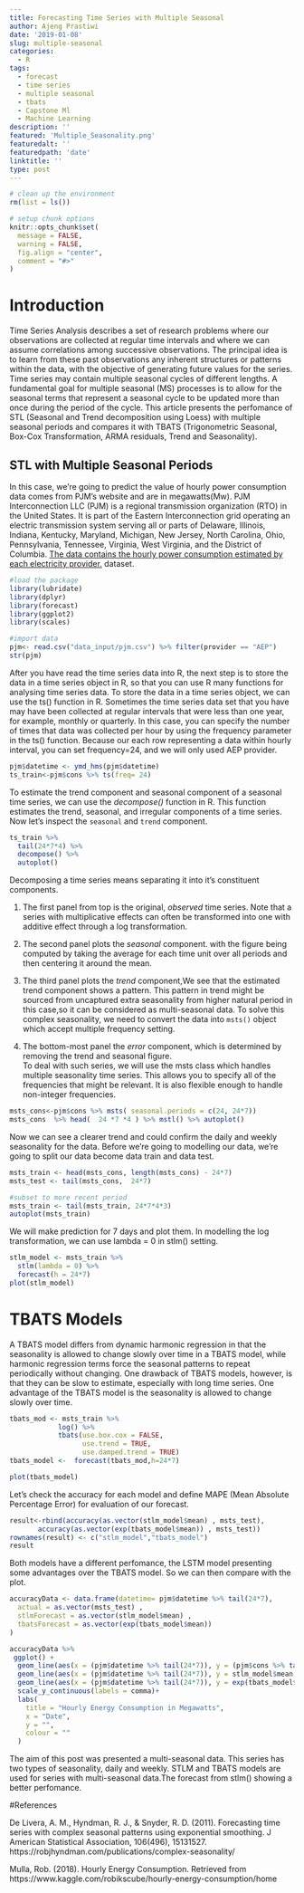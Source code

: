 ```yaml
---
title: Forecasting Time Series with Multiple Seasonal
author: Ajeng Prastiwi
date: '2019-01-08'
slug: multiple-seasonal
categories:
  - R
tags:
  - forecast
  - time series
  - multiple seasonal
  - tbats
  - Capstone Ml
  - Machine Learning
description: ''
featured: 'Multiple_Seasonality.png'
featuredalt: ''
featuredpath: 'date'
linktitle: ''
type: post
---
```


```r
# clean up the environment
rm(list = ls())

# setup chunk options
knitr::opts_chunk$set(
  message = FALSE,
  warning = FALSE,
  fig.align = "center",
  comment = "#>"
)
```

# Introduction
Time Series Analysis describes a set of research problems where our observations are collected at regular time intervals and where we can assume correlations among successive observations. The principal idea is to learn from these past observations any inherent structures or patterns within the data, with the objective of generating future values for the series. Time series may contain multiple seasonal cycles of different lengths. A fundamental goal for multiple seasonal (MS) processes is to allow for the seasonal terms that represent a seasonal cycle to be updated more than once during the period of the cycle. This article presents the perfomance of STL (Seasonal and Trend decomposition using Loess) with multiple seasonal periods and compares it with TBATS (Trigonometric Seasonal, Box-Cox Transformation, ARMA residuals, Trend and Seasonality).

## STL with Multiple Seasonal Periods

In this case, we're going to predict the value of hourly power consumption data comes from PJM's website and are in megawatts(Mw). PJM Interconnection LLC (PJM) is a regional transmission organization (RTO) in the United States. It is part of the Eastern Interconnection grid operating an electric transmission system serving all or parts of Delaware, Illinois, Indiana, Kentucky, Maryland, Michigan, New Jersey, North Carolina, Ohio, Pennsylvania, Tennessee, Virginia, West Virginia, and the District of Columbia. [The data contains the hourly power consumption estimated by each electricity provider.](https://www.kaggle.com/robikscube/hourly-energy-consumption/home) dataset.
```r
#load the package
library(lubridate)
library(dplyr)
library(forecast)
library(ggplot2)
library(scales)
```

```r
#import data
pjm<- read.csv("data_input/pjm.csv") %>% filter(provider == "AEP")
str(pjm)
```

After you have read the time series data into R, the next step is to store the data in a time series object in R, so that you can use R many functions for analysing time series data. To store the data in a time series object, we can use the ts() function in R. Sometimes the time series data set that you have may have been collected at regular intervals that were less than one year, for example, monthly or quarterly. In this case, you can specify the number of times that data was collected per hour by using the frequency parameter in the ts() function. Because our each row representing a data within hourly interval, you can set frequency=24, and we will only used AEP provider.

```r
pjm$datetime <- ymd_hms(pjm$datetime)
ts_train<-pjm$cons %>% ts(freq= 24)
```

To estimate the trend component and seasonal component of a seasonal time series, we can use the *decompose()* function in R. This function estimates the trend, seasonal, and irregular components of a time series. Now let's inspect the `seasonal` and `trend` component.
```r
ts_train %>% 
  tail(24*7*4) %>% 
  decompose() %>% 
  autoplot()
```

Decomposing a time series means separating it into it's constituent components. 

1. The first panel from top is the original, _observed_ time series. Note that a series with multiplicative effects can often be transformed into one with additive effect through a log transformation.   

2. The second panel plots the _seasonal_ component. with the figure being computed by taking the average for each time unit over all periods and then centering it around the mean.   

3. The third panel plots the _trend_ component,We see that the estimated trend component shows a pattern. This pattern in trend might be sourced from uncaptured extra seasonality from higher natural period in this case,so it can be considered as multi-seasonal data. To solve this complex seasonality, we need to convert the data into `msts()` object which accept multiple frequency setting.   

4. The bottom-most panel the _error_ component, which is determined by removing the trend and seasonal figure.   
To deal with such series, we will use the msts class which handles multiple seasonality time series. This allows you to specify all of the frequencies that might be relevant. It is also flexible enough to handle non-integer frequencies. 

```r
msts_cons<-pjm$cons %>% msts( seasonal.periods = c(24, 24*7))
msts_cons  %>% head(  24 *7 *4 ) %>% mstl() %>% autoplot()    
```

Now we can see a clearer trend and could confirm the daily and weekly seasonality for the data. Before we're going to modelling our data, we're going to split our data become data train and data test.

```r
msts_train <- head(msts_cons, length(msts_cons) - 24*7)
msts_test <- tail(msts_cons,  24*7)

#subset to more recent period
msts_train <- tail(msts_train, 24*7*4*3)
autoplot(msts_train)
```

We will make prediction for 7 days and plot them. In modelling the log transformation, we can use lambda = 0 in stlm() setting.

```r
stlm_model <- msts_train %>%
  stlm(lambda = 0) %>% 
  forecast(h = 24*7) 
plot(stlm_model)
```

# TBATS Models

A TBATS model differs from dynamic harmonic regression in that the seasonality is allowed to change slowly over time in a TBATS model, while harmonic regression terms force the seasonal patterns to repeat periodically without changing. One drawback of TBATS models, however, is that they can be slow to estimate, especially with long time series. One advantage of the TBATS model is the seasonality is allowed to change slowly over time.
```r
tbats_mod <- msts_train %>%
            log() %>% 
            tbats(use.box.cox = FALSE, 
                  use.trend = TRUE, 
                  use.damped.trend = TRUE)
tbats_model <-  forecast(tbats_mod,h=24*7) 

plot(tbats_model)   
```


Let's check the accuracy for each model and define MAPE (Mean Absolute Percentage Error) for evaluation of our forecast.

```r
result<-rbind(accuracy(as.vector(stlm_model$mean) , msts_test), 
       accuracy(as.vector(exp(tbats_model$mean)) , msts_test)) 
rownames(result) <- c("stlm_model","tbats_model")
result
```
Both models have a different perfomance, the LSTM model presenting some advantages over the TBATS model. So we can then compare with the plot.
```r
accuracyData <- data.frame(datetime= pjm$datetime %>% tail(24*7),
  actual = as.vector(msts_test) ,
  stlmForecast = as.vector(stlm_model$mean) ,
  tbatsForecast = as.vector(exp(tbats_model$mean))
)
```

```r
accuracyData %>% 
 ggplot() +
  geom_line(aes(x = (pjm$datetime %>% tail(24*7)), y = (pjm$cons %>% tail(24*7)), colour = "actual"))+
  geom_line(aes(x = (pjm$datetime %>% tail(24*7)), y = stlm_model$mean, colour = "stlm"))+
  geom_line(aes(x = (pjm$datetime %>% tail(24*7)), y = exp(tbats_model$mean),   colour = "tbats "))+ 
  scale_y_continuous(labels = comma)+
  labs(
    title = "Hourly Energy Consumption in Megawatts",
    x = "Date",
    y = "",
    colour = ""
  )
```

The aim of this post was presented a multi-seasonal data. This series has two types of seasonality, daily and weekly. STLM and TBATS models are used for series with multi-seasonal data.The forecast from stlm() showing a better perfomance.


#References

De Livera, A. M., Hyndman, R. J., & Snyder, R. D. (2011). Forecasting time series with complex seasonal patterns using exponential smoothing. J American Statistical Association, 106(496), 15131527.
https://robjhyndman.com/publications/complex-seasonality/   

Mulla, Rob. (2018). Hourly Energy Consumption. Retrieved from https://www.kaggle.com/robikscube/hourly-energy-consumption/home

